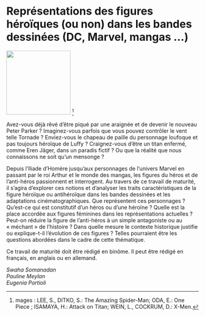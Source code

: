 # Représentations des figures héroïques \linebreak (ou non) dans les bandes dessinées \linebreak (DC, Marvel, mangas ...) 

::: {.center data-latex=""}
![](images/representations-des-figures-heroiques.jpg){height=12em}
^[mages : LEE, S., DITKO, S.: The Amazing Spider-Man; ODA, E.: One Piece ; ISAMAYA, H.: Attack on Titan; WEIN, L., COCKRUM, D.: X-Men.]
:::

Avez-vous déjà rêvé d'être piqué par une araignée et de devenir le nouveau Peter Parker ? Imaginez-vous parfois que vous pouvez contrôler le vent telle Tornade ? Enviez-vous le chapeau de paille du personnage loufoque et pas toujours héroïque de Luffy ? Craignez-vous d'être un titan enfermé, comme Eren Jäger, dans un paradis fictif ? Ou que la réalité que nous connaissons ne soit qu'un mensonge ?

Depuis l'Iliade d'Homère jusqu'aux personnages de l'univers Marvel en passant par le roi Arthur et le monde des mangas, les figures du héros et de l'anti-héros passionnent et interrogent. Au travers de ce travail de maturité, il s'agira d'explorer ces notions et d'analyser les traits caractéristiques de la figure héroïque ou antihéroïque dans les bandes dessinées et les adaptations cinématographiques. Que représentent ces personnages ? Qu'est-ce qui est constitutif d'un héros ou d'une héroïne ? Quelle est la place accordée aux figures féminines dans les représentations actuelles ? Peut-on réduire la figure de l'anti-héros à un simple antagoniste ou au « méchant » de l'histoire ? Dans quelle mesure le contexte historique justifie ou explique-t-il l'évolution de ces figures ? Telles pourraient être les questions abordées dans le cadre de cette thématique.

Ce travail de maturité doit être rédigé en binôme. Il peut être rédigé en français, en anglais ou en allemand.


::: {.signature data-latex=""}
_Swaha Somanadan_  
_Pauline Meylan_  
_Eugenia Portioli_
:::